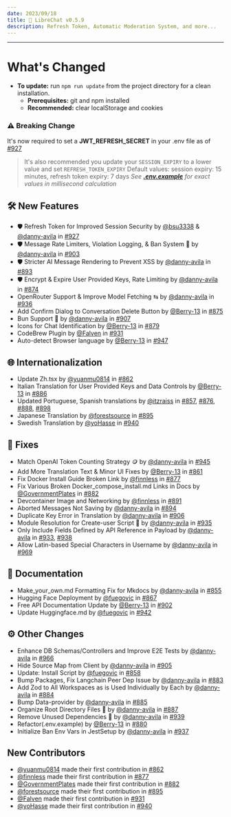```yaml
---
date: 2023/09/18
title: 🚀 LibreChat v0.5.9
description: Refresh Token, Automatic Moderation System, and more...
---
```



<ChangelogHeader />

---

# What's Changed

- **To update:** run `npm run update` from the project directory for a clean installation.
  - **Prerequisites:** git and npm installed
  - **Recommended:** clear localStorage and cookies

### ⚠️ Breaking Change

It's now required to set a **JWT_REFRESH_SECRET** in your .env file as of [#927](https://github.com/danny-avila/LibreChat/pull/927)

> It's also recommended you update your `SESSION_EXPIRY` to a lower value and set `REFRESH_TOKEN_EXPIRY`
> Default values: session expiry: 15 minutes, refresh token expiry: 7 days
> _See **[.env.example](https://github.com/danny-avila/LibreChat/blob/1378eb5097b666a4add27923e47be73919957e5b/.env.example#L314)** for exact values in millisecond calculation_

## 🛠️ New Features

- 🛡️ Refresh Token for Improved Session Security by [@bsu3338](https://github.com/bsu3338) & [@danny-avila](https://github.com/danny-avila) in [#927](https://github.com/danny-avila/LibreChat/pull/927)
- 🛡️ Message Rate Limiters, Violation Logging, & Ban System 🔨 by [@danny-avila](https://github.com/danny-avila) in [#903](https://github.com/danny-avila/LibreChat/pull/903)
- 🛡️ Stricter AI Message Rendering to Prevent XSS by [@danny-avila](https://github.com/danny-avila) in [#893](https://github.com/danny-avila/LibreChat/pull/893)
- 🛡️ Encrypt & Expire User Provided Keys, Rate Limiting by [@danny-avila](https://github.com/danny-avila) in [#874](https://github.com/danny-avila/LibreChat/pull/874)
- OpenRouter Support & Improve Model Fetching ⇆ by [@danny-avila](https://github.com/danny-avila) in [#936](https://github.com/danny-avila/LibreChat/pull/936)
- Add Confirm Dialog to Conversation Delete Button by [@Berry-13](https://github.com/Berry-13) in [#875](https://github.com/danny-avila/LibreChat/pull/875)
- Bun Support 🥟 by [@danny-avila](https://github.com/danny-avila) in [#907](https://github.com/danny-avila/LibreChat/pull/907)
- Icons for Chat Identification by [@Berry-13](https://github.com/Berry-13) in [#879](https://github.com/danny-avila/LibreChat/pull/879)
- CodeBrew Plugin by [@Falven](https://github.com/Falven) in [#931](https://github.com/danny-avila/LibreChat/pull/931)
- Auto-detect Browser language by [@Berry-13](https://github.com/Berry-13) in [#947](https://github.com/danny-avila/LibreChat/pull/947)

## 🌐 Internationalization

- Update Zh.tsx by [@yuanmu0814](https://github.com/yuanmu0814) in [#862](https://github.com/danny-avila/LibreChat/pull/862)
- Italian Translation for User Provided Keys and Data Controls by [@Berry-13](https://github.com/Berry-13) in [#886](https://github.com/danny-avila/LibreChat/pull/886)
- Updated Portuguese, Spanish translations by [@itzraiss](https://github.com/itzraiss) in [#857](https://github.com/danny-avila/LibreChat/pull/857), [#876](https://github.com/danny-avila/LibreChat/pull/876), [#888](https://github.com/danny-avila/LibreChat/pull/888), [#898](https://github.com/danny-avila/LibreChat/pull/898)
- Japanese Translation by [@forestsource](https://github.com/forestsource) in [#895](https://github.com/danny-avila/LibreChat/pull/895)
- Swedish Translation by [@yoHasse](https://github.com/yoHasse) in [#940](https://github.com/danny-avila/LibreChat/pull/940)

## 🔧 Fixes

- Match OpenAI Token Counting Strategy 🪙 by [@danny-avila](https://github.com/danny-avila) in [#945](https://github.com/danny-avila/LibreChat/pull/945)
- Add More Translation Text & Minor UI Fixes by [@Berry-13](https://github.com/Berry-13) in [#861](https://github.com/danny-avila/LibreChat/pull/861)
- Fix Docker Install Guide Broken Link by [@finnless](https://github.com/finnless) in [#877](https://github.com/danny-avila/LibreChat/pull/877)
- Fix Various Broken Docker_compose_install.md Links in Docs by [@GovernmentPlates](https://github.com/GovernmentPlates) in [#882](https://github.com/danny-avila/LibreChat/pull/882)
- Devcontainer Image and Networking by [@finnless](https://github.com/finnless) in [#891](https://github.com/danny-avila/LibreChat/pull/891)
- Aborted Messages Not Saving by [@danny-avila](https://github.com/danny-avila) in [#894](https://github.com/danny-avila/LibreChat/pull/894)
- Duplicate Key Error in Translation by [@danny-avila](https://github.com/danny-avila) in [#906](https://github.com/danny-avila/LibreChat/pull/906)
- Module Resolution for Create-user Script 👤 by [@danny-avila](https://github.com/danny-avila) in [#935](https://github.com/danny-avila/LibreChat/pull/935)
- Only Include Fields Defined by API Reference in Payload by [@danny-avila](https://github.com/danny-avila) in [#933](https://github.com/danny-avila/LibreChat/pull/933), [#938](https://github.com/danny-avila/LibreChat/pull/938)
- Allow Latin-based Special Characters in Username by [@danny-avila](https://github.com/danny-avila) in [#969](https://github.com/danny-avila/LibreChat/pull/969)

## 📝 Documentation

- Make_your_own.md Formatting Fix for Mkdocs by [@danny-avila](https://github.com/danny-avila) in [#855](https://github.com/danny-avila/LibreChat/pull/855)
- Hugging Face Deployment by [@fuegovic](https://github.com/fuegovic) in [#867](https://github.com/danny-avila/LibreChat/pull/867)
- Free API Documentation Update by [@Berry-13](https://github.com/Berry-13) in [#902](https://github.com/danny-avila/LibreChat/pull/902)
- Update Huggingface.md by [@fuegovic](https://github.com/fuegovic) in [#942](https://github.com/danny-avila/LibreChat/pull/942)

## ⚙️ Other Changes

- Enhance DB Schemas/Controllers and Improve E2E Tests by [@danny-avila](https://github.com/danny-avila) in [#966](https://github.com/danny-avila/LibreChat/pull/966)
- Hide Source Map from Client by [@danny-avila](https://github.com/danny-avila) in [#905](https://github.com/danny-avila/LibreChat/pull/905)
- Update: Install Script by [@fuegovic](https://github.com/fuegovic) in [#858](https://github.com/danny-avila/LibreChat/pull/858)
- Bump Packages, Fix Langchain Peer Dep Issue by [@danny-avila](https://github.com/danny-avila) in [#883](https://github.com/danny-avila/LibreChat/pull/883)
- Add Zod to All Workspaces as is Used Individually by Each by [@danny-avila](https://github.com/danny-avila) in [#884](https://github.com/danny-avila/LibreChat/pull/884)
- Bump Data-provider by [@danny-avila](https://github.com/danny-avila) in [#885](https://github.com/danny-avila/LibreChat/pull/885)
- Organize Root Directory Files 🧹 by [@danny-avila](https://github.com/danny-avila) in [#887](https://github.com/danny-avila/LibreChat/pull/887)
- Remove Unused Dependencies 🧹 by [@danny-avila](https://github.com/danny-avila) in [#939](https://github.com/danny-avila/LibreChat/pull/939)
- Refactor(.env.example) by [@Berry-13](https://github.com/Berry-13) in [#880](https://github.com/danny-avila/LibreChat/pull/880)
- Initialize Ban Env Vars in JestSetup by [@danny-avila](https://github.com/danny-avila) in [#937](https://github.com/danny-avila/LibreChat/pull/937)

## New Contributors

- [@yuanmu0814](https://github.com/yuanmu0814) made their first contribution in [#862](https://github.com/danny-avila/LibreChat/pull/862)
- [@finnless](https://github.com/finnless) made their first contribution in [#877](https://github.com/danny-avila/LibreChat/pull/877)
- [@GovernmentPlates](https://github.com/GovernmentPlates) made their first contribution in [#882](https://github.com/danny-avila/LibreChat/pull/882)
- [@forestsource](https://github.com/forestsource) made their first contribution in [#895](https://github.com/danny-avila/LibreChat/pull/895)
- [@Falven](https://github.com/Falven) made their first contribution in [#931](https://github.com/danny-avila/LibreChat/pull/931)
- [@yoHasse](https://github.com/yoHasse) made their first contribution in [#940](https://github.com/danny-avila/LibreChat/pull/940)
